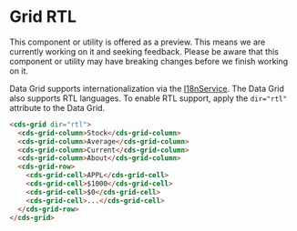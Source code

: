 
<Meta title="Data Grid (Preview)/RTL" />

# Grid RTL

<cds-alert-group status="warning" cds-layout="m-b:lg">
  <cds-alert>
    This component or utility is offered as a preview. This means we are currently working on it and seeking feedback.
    Please be aware that this component or utility may have breaking changes before we finish working on it.
  </cds-alert>
</cds-alert-group>

Data Grid supports internationalization via the [I18nService](./?path=/story/foundation-internationalization--page). The Data Grid also supports
RTL languages. To enable RTL support, apply the `dir="rtl"` attribute to the Data Grid.

<Story id="stories-grid--rtl" />

```html
<cds-grid dir="rtl">
  <cds-grid-column>Stock</cds-grid-column>
  <cds-grid-column>Average</cds-grid-column>
  <cds-grid-column>Current</cds-grid-column>
  <cds-grid-column>About</cds-grid-column>
  <cds-grid-row>
    <cds-grid-cell>APPL</cds-grid-cell>
    <cds-grid-cell>$1000</cds-grid-cell>
    <cds-grid-cell>$0</cds-grid-cell>
    <cds-grid-cell>...</cds-grid-cell>
  </cds-grid-row>
</cds-grid>
```
